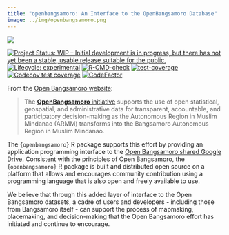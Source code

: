 ```yaml
---
title: "openbangsamoro: An Interface to the OpenBangsamoro Database"
image: ../img/openbangsamoro.png
---
```


::: column.margin
[![](../img/openbangsamoro.png)](https://panukatan.io/openbangsamoro/)
:::

[![Project Status: WIP – Initial development is in progress, but there has not yet been a stable, usable release suitable for the public.](https://www.repostatus.org/badges/latest/wip.svg)](https://www.repostatus.org/#wip)
[![Lifecycle: experimental](https://img.shields.io/badge/lifecycle-experimental-orange.svg)](https://www.tidyverse.org/lifecycle/#experimental)
[![R-CMD-check](https://github.com/panukatan/openbangsamoro/actions/workflows/R-CMD-check.yaml/badge.svg)](https://github.com/panukatan/openbangsamoro/actions/workflows/R-CMD-check.yaml)
[![test-coverage](https://github.com/panukatan/openbangsamoro/actions/workflows/test-coverage.yaml/badge.svg)](https://github.com/panukatan/openbangsamoro/actions/workflows/test-coverage.yaml)
[![Codecov test coverage](https://codecov.io/gh/panukatan/openbangsamoro/branch/main/graph/badge.svg)](https://codecov.io/gh/panukatan/openbangsamoro?branch=main)
[![CodeFactor](https://www.codefactor.io/repository/github/panukatan/openbangsamoro/badge)](https://www.codefactor.io/repository/github/panukatan/openbangsamoro)

From the [Open Bangsamoro website](https://www.openbangsamoro.com/):

> The [**OpenBangsamoro** initiative](https://www.openbangsamoro.com) supports the use of open statistical, geospatial, and administrative data for transparent, accountable, and participatory decision-making as the Autonomous Region in Muslim Mindanao (ARMM) transforms into the Bangsamoro Autonomous Region in Muslim Mindanao.

The `{openbangsamoro}` R package supports this effort by providing an application programming interface to the [Open Bangsamoro shared Google Drive](https://drive.google.com/drive/folders/1W8JV4hth_gs1V6efb92HMz0eU2LRYbOO). Consistent with the principles of Open Bangsamoro, the `{openbangsamoro}` R package is built and distributed open source on a platform that allows and encourages community contribution using a programming language that is also open and freely available to use.

We believe that through this added layer of interface to the Open Bangsamoro datasets, a cadre of users and developers - including those from Bangsamoro itself - can support the process of mapmaking, placemaking, and decision-making that the Open Bangsamoro effort has initiated and continue to encourage.
